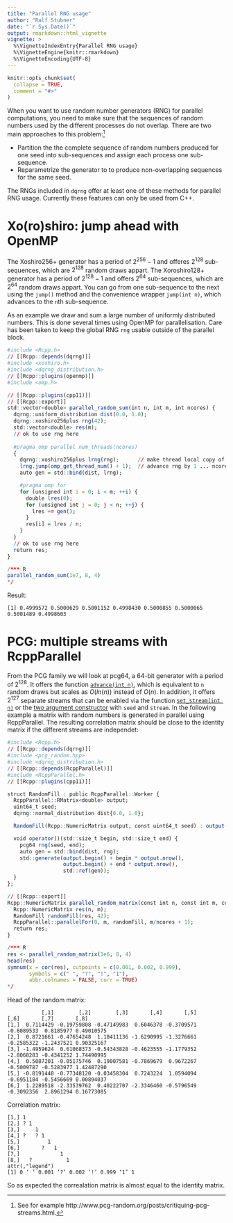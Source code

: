 ```yaml
---
title: "Parallel RNG usage"
author: "Ralf Stubner"
date: "`r Sys.Date()`"
output: rmarkdown::html_vignette
vignette: >
  %\VignetteIndexEntry{Parallel RNG usage}
  %\VignetteEngine{knitr::rmarkdown}
  %\VignetteEncoding{UTF-8}
---
```


```r
knitr::opts_chunk$set(
  collapse = TRUE,
  comment = "#>"
)
```

When you want to use random number generators (RNG) for parallel computations, you need to make sure that the sequences of random numbers used by the different processes do not overlap.
There are two main approaches to this problem:^[See for example http://www.pcg-random.org/posts/critiquing-pcg-streams.html.]

* Partition the the complete sequence of random numbers produced for one seed into sub-sequences and assign each process one sub-sequence.
* Reparametrize the generator to to produce non-overlapping sequences for the same seed.

The RNGs included in `dqrng` offer at least one of these methods for parallel RNG usage.
Currently these features can only be used from C++.

# Xo(ro)shiro: jump ahead with OpenMP

The Xoshiro256+ generator has a period of $2^{256} -1$ and offeres $2^{128}$ sub-sequences, which are $2^{128}$ random draws appart.
The Xoroshiro128+ generator has a period of $2^{128} -1$ and offers $2^{64}$ sub-sequences, which are $2^{64}$ random draws appart. 
You can go from one sub-sequence to the next using the `jump()` method and the convenience wrapper `jump(int n)`, which  advances to the `n`th sub-sequence.

As an example we draw and sum a large number of uniformly distributed numbers.
This is done several times using OpenMP for parallelisation.
Care has been taken to keep the global RNG `rng` usable outside of the parallel block.

```r
#include <Rcpp.h>
// [[Rcpp::depends(dqrng)]]
#include <xoshiro.h>
#include <dqrng_distribution.h>
// [[Rcpp::plugins(openmp)]]
#include <omp.h>

// [[Rcpp::plugins(cpp11)]]
// [[Rcpp::export]]
std::vector<double> parallel_random_sum(int n, int m, int ncores) {
  dqrng::uniform_distribution dist(0.0, 1.0);
  dqrng::xoshiro256plus rng(42);
  std::vector<double> res(m);
  // ok to use rng here
  
  #pragma omp parallel num_threads(ncores)
  {
    dqrng::xoshiro256plus lrng(rng);      // make thread local copy of rng 
    lrng.jump(omp_get_thread_num() + 1);  // advance rng by 1 ... ncores jumps 
    auto gen = std::bind(dist, lrng);

    #pragma omp for
    for (unsigned int i = 0; i < m; ++i) {
      double lres(0);
      for (unsigned int j = 0; j < n; ++j) {
        lres += gen();
      }
      res[i] = lres / n;
    }
  }
  // ok to use rng here
  return res;
}

/*** R
parallel_random_sum(1e7, 8, 4)
*/
```


Result:

    [1] 0.4999572 0.5000629 0.5001152 0.4998430 0.5000855 0.5000065 0.5001489 0.4998603


# PCG: multiple streams with RcppParallel

From the PCG family we will look at pcg64, a 64-bit generator with a period of $2^{128}$.
It offers the function [`advance(int n)`](http://www.pcg-random.org/using-pcg-cpp.html#void-advance-state-type-delta), which is equivalent to `n` random draws but scales as $O(ln(n))$ instead of $O(n)$. 
In addition, it offers $2^{127}$ separate streams that can be enabled via the function [`set_stream(int n)`](http://www.pcg-random.org/using-pcg-cpp.html#void-pcg32-set-stream-state-type-stream) or the [two argument constructor](http://www.pcg-random.org/using-pcg-cpp.html#pcg32-pcg32-constructor) with `seed` and `stream`.
In the following example a matrix with random numbers is generated in parallel using RcppParallel.
The resulting correlation matrix should be close to the identity matrix if the different streams are independet:


```r
#include <Rcpp.h>
// [[Rcpp::depends(dqrng)]]
#include <pcg_random.hpp>
#include <dqrng_distribution.h>
// [[Rcpp::depends(RcppParallel)]]
#include <RcppParallel.h>
// [[Rcpp::plugins(cpp11)]]

struct RandomFill : public RcppParallel::Worker {
  RcppParallel::RMatrix<double> output;
  uint64_t seed;
  dqrng::normal_distribution dist{0.0, 1.0};

  RandomFill(Rcpp::NumericMatrix output, const uint64_t seed) : output(output), seed(seed) {};

  void operator()(std::size_t begin, std::size_t end) {
    pcg64 rng(seed, end);
    auto gen = std::bind(dist, rng);
    std::generate(output.begin() + begin * output.nrow(),
                  output.begin() + end * output.nrow(),
                  std::ref(gen));
  }
};

// [[Rcpp::export]]
Rcpp::NumericMatrix parallel_random_matrix(const int n, const int m, const int ncores) {
  Rcpp::NumericMatrix res(n, m);
  RandomFill randomFill(res, 42);
  RcppParallel::parallelFor(0, m, randomFill, m/ncores + 1);
  return res;
}

/*** R
res <- parallel_random_matrix(1e6, 8, 4)
head(res)
symnum(x = cor(res), cutpoints = c(0.001, 0.002, 0.999),
       symbols = c(" ", "?", "!", "1"),
       abbr.colnames = FALSE, corr = TRUE)
*/
```

Head of the random matrix:

               [,1]        [,2]        [,3]       [,4]       [,5]       [,6]       [,7]       [,8]
    [1,]  0.7114429 -0.19759808 -0.47149983  0.6046378 -0.3709571 -0.8089533  0.8185977 0.49010575
    [2,]  0.8721661 -0.47654248  1.10411136 -1.6290995 -1.3276661 -0.2585322 -1.2437521 0.90325167
    [3,] -1.4959624  0.61068373 -0.54343828 -0.4623555 -1.1779352 -2.8068283 -0.4341252 1.74490995
    [4,]  0.5087201 -0.05175746  0.19007581 -0.7869679  0.9672267 -0.5009787 -0.5283977 1.42487290
    [5,] -0.8191448 -0.77348120 -0.03458304  0.7243224  1.0594094 -0.6951184 -0.5456669 0.00894037
    [6,]  1.2289518 -2.33539762  0.40222707 -2.3346460 -0.5796549 -0.3092356  2.8961294 0.16773085

Correlation matrix:

    [1,] 1              
    [2,] ? 1            
    [3,]     1          
    [4,] ?   ? 1        
    [5,]         1      
    [6,]       ?   1    
    [7,]             1  
    [8,]   ?           1
    attr(,"legend")
    [1] 0 ‘ ’ 0.001 ‘?’ 0.002 ‘!’ 0.999 ‘1’ 1

So as expected the correalation matrix is almost equal to the identity matrix.
